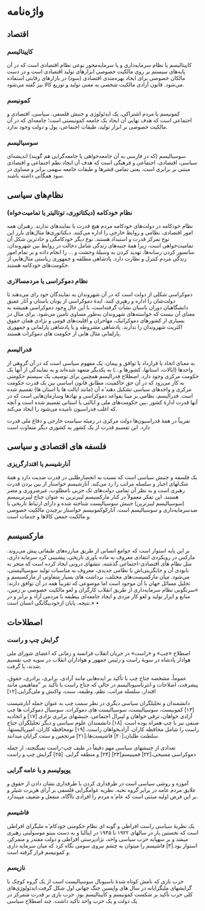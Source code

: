 # واژه‌نامه 

## اقتصاد

### کاپیتالیسم

کاپیتالیسم یا نظام سرمايه‌داری و یا سرمايه‌محور نوعی نظام اقتصادی است که در آن پایه‌های سیستم بر روی مالکیت خصوصی ابزارهای تولید اقتصادی است و در دست مالکان خصوصی برای ایجاد بهره‌مندی اقتصادی (سود) در بازارهای رقابتی استفاده می‌شود. قانون آزادی مالکیت شخصی به معنی تولید و توزیع کالا نیز گفته می‌شود.

### کمونیسم

کمونیسم یا مردم اشتراکی، یک ایدئولوژی و جنبش فلسفی، سیاسی، اقتصادی و اجتماعی است که هدف نهایی آن ایجاد یک جامعه کمونیستی است؛ جامعه‌ای که در آن مالکیت خصوصی بر ابزار تولید، طبقات اجتماعی، پول و دولت وجود ندارد.

### سوسیالیسم

سوسیالیسم (که در فارسی به آن جامعه‌خواهی یا جامعه‌گرایی هم گویند) اندیشه‌ای سیاسی، اقتصادی، اجتماعی و فرهنگی است که هدف آن ایجاد نظم اجتماعی و اقتصادی مبتنی بر برابری است. یعنی تمامی قشرها و طبقات جامعه سهمی برابر و مساوی در سود همگانی داشته باشند.

## نظام‌های سیاسی

### نظام خودکامه (دیکتاتوری، توتالیتر یا تمامیت‌خواه)

نظام خودکامه در دولت‌های خودکامه مردم هیچ قدرت یا نمایندهای ندارند. رهبران همه امور اقتصادی، نظامی و روابط خارجی را اداره می‌کنند. دیکتاتوری‌ها مثال‌های بارز این نوع تمرکز قدرت و استبداد هستند. نوع دیگر خودکامگی و حادترین شکل آن تمامیت‌خواهی است، زیرا همه‌ٔ جنبه‌های زندگی شامل دخالت در روابط بین شهروندان، سانسور کردن رسانه‌ها، تهدید کردن به وسیلهٔ وحشت و ... را انجام داده و بر تمام امور زندگی مردم کنترل و نظارت دارد. پادشاهی مطلقه و جمهوری ریاستی مثال‌هایی از حکومت‌های خودکامه هستند.

### نظام دموکراسی یا مردمسالاری

دموکراسی شکلی از دولت است که در آن شهروندان به نمایندگان خود رای می‌دهند تا دولت‌شان را اداره و رهبری کنند. ایده‌ٔ دموکراسی از یونان باستان و آثار عمیق دانشگاهیان دوران باستان نشأت گرفته‌است، با این حال وجود دموکراسی همیشه به معنای آن نیست که خواسته‌های شهروندان به‌طور مساوی تأمین می‌شود. برای مثال در بسیاری از کشورهای دموکراتیک، مهاجران و اقلیت‌های قومی و نژادی همان حقوق اکثریت شهروندان را ندارند. پادشاهی مشروطه و یا پادشاهی پارلمانی و جمهوری پارلمانی مثال هایی از حکومت های دموکرات هستند.

### فدرالیسم

به معنای اتحاد یا قرارداد یا توافق و پیمان، یک مفهوم سیاسی است که در آن گروهی از واحدها (ایالات، استانها، کشورها و...) به یکدیگر متعهد شده‌اند و به نمایندگی از آنها یک حکومت مرکزی وجود دارد. اصطلاح فدرالیسم همچنین برای توصیف یک سیستم حکومتی به کار می‌رود که در آن حق حاکمیت، مطابق قانون اساسی بین یک قدرت حکومت مرکزی و واحدهای سیاسی تشکیل دهند ٔه آن (مانند ایالت ها یا استان ها) تقسیم شده است. فدرالیسم، نظامی بر مبنا یقواعد دموکراسی و نهادها وسازمان‌هایی است که در آنها قدرت ادارهٔ کشور ،بین حکومت‌های ملی و ایالتی یا استانی تقسیم شده است و آنچه که اغلب فدراسیون نامیده می‌شود را ایجاد می‌کند.

تقریباً در همه‌ٔ فدراسیون‌ها دولت مرکزی در زمینٔه سیاست خارجی و دفاع ملی قدرت دارد. این تقسیم قدرت از یک کشور به کشوری دیگر متفاوت است

## فلسفه های اقتصادی و سیاسی

### آنارشیسم یا اقتدارگریزی

یک فلسفه و جنبش سیاسی است که نسبت به انحصارطلبی در قدرت ضدیت دارد و همهٔ شک‌لهای اجبار و سلسله مراتب را رد می‌کند. آنارشیسم خواستار از بین بردن قدرت رهبری است و به نظر آن تمامی دولت‌های تک حزبی نامطلوب، غیرضروری و مضر هستند. این تفکر معمولاً در کنار مارکسیسم لیبرترین به عنوان جناح لیبرترینیسم (سوسیالیسم لیبرترین) جنبش سوسیالیست شناخته شده و دارای ارتباط تاریخی با ضدسرمایه‌داری و سوسیالیسم است. آنارکوکمونیسم خواستار برچیدن مالکیت خصوصی و مالکیت جمعی کالاها و خدمات است.

## مارکسیسم

بر این پایه استوار است که جوامع انسانی از طریق مبارزه‌های طبقاتی پیش می‌روند. مارکس در رویکردی انتقادی معروف به ماده باوری تاریخی، پیشبینی کرد سرمایه داری، مثل نظام های اقتصادی-اجتماعی گذشته، تنشهای درونی ایجاد کرده است که منجر به نابودی آن و جایگزینی‌اش با نظامی جدیدی، معروف به مناسبات تولید سوسیالیستی، می‌شود. میان مارکسیست‌های مختلف، برداشت های بسیار متفاوتی از مارکسیسم و تحلیل مسائل جهان با آن موجود است اما موضوعی که تقریباً همه در آن توافق دارند: «سرنگونی نظام سرمایه‌داری از طریق انقلاب کارگران و لغو مالکیت خصوصی بر زمین، منابع و ابزار تولید و لغو کار مزدی و ایجاد جامعه‌ای بیطبقه با مردمی آزاد و برابر و در نتیجه، پایان ازخودبیگانگی انسان است.»
•

## اصطلاحات

### گرایش چپ و راست

اصطلاح «چپ» و «راست» در جریان انقلاب فرانسه و زمانی که اعضای شورای ملی هوادار پادشاه در سویهٔ راست و رئیس جمهور و هواداران انقلاب در سویه چپ تقسیم شدند، پا گرفت.

عموماً، مشخصه جناح چپ با تأکید بر ایده‌هایی مانند آزادی، برابری، برادری، حقوق، پیشرفت، اصلاحات و انترناسیونالیسم در حالی که جناح راست با تأکید بر "مفاهیمی مانند اقتدار، سلسله مراتب، نظم، وظیفه، سنت، واکنش و ملی‌گرایی.[۱۲]

دانشمندان و تحلیلگران سیاسی دیگری در نظر سمت چپ به عنوان جمله آنارشیست [۱۳] کمونیست، سوسیالیست، سوسیالیست های دموکرات، سوسیال دموکرات ها چپ آزادی خواهان، ترقی خواهان و لیبرال اجتماعی. جنبشهای برابری نژادی [۱۷] و اتحادیه صنفی نیز با چپ همراه بوده است. [۱۸] دانشمندان علوم سیاسی و دیگر تحلیلگران جناح راست را شامل محافظه کاران، آزادیخواهان راست، [۱۹] نومحافظه کاران، امپریالیستها، سلطنت طلبان،[۲۰] فاشیست‌ها،[۲۱] مرتجعین و سنت گرایان میدانند.

تعدادی از جنبشهای سیاسی مهم دقیقاً در طیف چپ-راست نمیگنجند، از جمله دموکراسی مسیحی،[۲۲] فمینیسم[۲۳] [۲۴] و منطقه گرایی. [۲۵]
گرایش چپ و راست

### پوپولیسم و یا عامه گرایی

آموزه و روشی سیاسی است در طرفداری کردن یا طرفداری نشان دادن از حقوق و علایق مردم عامه در برابر گروه نخبه. نظریه عوامگرایی فلسفی بر آرای هربرت شیلر و بر این فرض اولیه مبتنی است که عام ٔه مردم را افرادی ناآگاه، منفعل و ضعیف میپندارد.

### فاشیسم

یک نظریهٔ سیاسی راست افراطی و گونه ای نظامِ حکومتی خودکام ٔه ملیگرای افراطی است که نخستین بار در سالهای ۱۹۲۲ تا ۱۹۴۵ در ایتالیا و به دست بنیتو موسولینی رهبری میشد و بر سهپایه حزب سیاسی واحد، نژادپرستی افراطی و دولت مقتدر و متمرکز، استوار بود.[۳] فاشیسم را میتوان به چشم نیروی سومی نگاه کرد که میان سرمایه داری و کمونیسم قرار گرفته است.

### نازیسم

حزب نازی که نامش کوتاه شده‌ٔ ناسیونال سوسیالیست است از یک گروه کوچک با گرایشهای ملیگرایانه در سال های واپسین جنگ جهانی اول شکل گرفت.ایدئولوژی‌های کلی حزب تأکید بر شکست کمونیسم و کاپیتالیسم بود. حزب نازی بر قدرت متمرکز در یک دولت و یک حزب واحد تأکید داشت.
چند اصطلاح سیاسی

